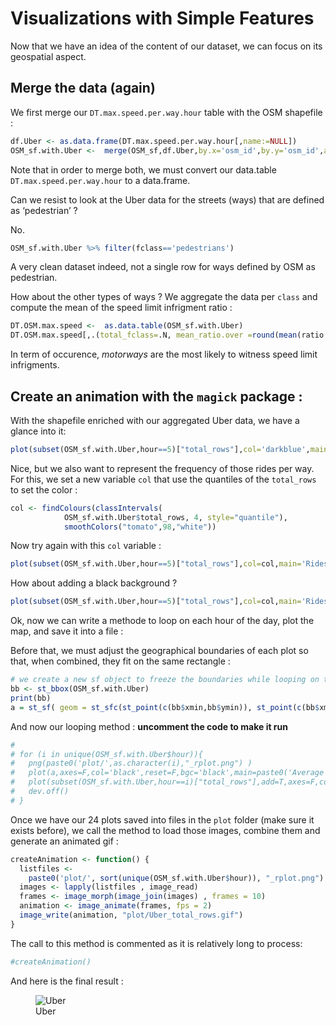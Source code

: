 # Visualizations with Simple Features {#viz_2}

Now that we have an idea of the content of our dataset, we can focus on its geospatial aspect.


## Merge the data (again)

We first merge our `DT.max.speed.per.way.hour` table with the OSM shapefile :
```r
df.Uber <- as.data.frame(DT.max.speed.per.way.hour[,name:=NULL])
OSM_sf.with.Uber <-  merge(OSM_sf,df.Uber,by.x='osm_id',by.y='osm_id',all.y=T)
```

Note that in order to merge both, we must convert our data.table `DT.max.speed.per.way.hour` to a data.frame.  

Can we resist to look at the Uber data for the streets (ways) that are defined as 'pedestrian' ?

No.

```r
OSM_sf.with.Uber %>% filter(fclass=='pedestrians')
```
A very clean dataset indeed, not a single row  for ways defined by OSM as pedestrian.

How about the other types of ways ? We aggregate the data per `class` and compute the mean of the speed limit infrigment ratio :
```r
DT.OSM.max.speed <-  as.data.table(OSM_sf.with.Uber)
DT.OSM.max.speed[,.(total_fclass=.N, mean_ratio.over =round(mean(ratio.over),2)),by=.(fclass)][order(-mean_ratio.over)]
```
In term of occurence, _motorways_ are the most likely to witness speed limit infrigments.


## Create an animation with the `magick` package :

With the shapefile enriched with our aggregated Uber data, we have a glance into it:
```r
plot(subset(OSM_sf.with.Uber,hour==5)["total_rows"],col='darkblue',main='Rides at 5am')
```
Nice, but we also want to represent the frequency of those rides per way.
For this, we set a new variable `col` that use the quantiles of the `total_rows` to set the color :
```r
col <- findColours(classIntervals(
            OSM_sf.with.Uber$total_rows, 4, style="quantile"),
            smoothColors("tomato",98,"white"))
```

Now try again with this `col` variable :
```r
plot(subset(OSM_sf.with.Uber,hour==5)["total_rows"],col=col,main='Rides at 5am with quantiles color')
```
How about adding a black background ?
```r
plot(subset(OSM_sf.with.Uber,hour==5)["total_rows"],col=col,main='Rides at 5am with quantiles colors and black background',bgc='black')
```

Ok, now we can write a methode to loop on each hour of the day, plot the map, and save it into a file :

Before that, we must adjust the geographical boundaries of each plot so that, when combined, they fit on the same rectangle :

```r
# we create a new sf object to freeze the boundaries while looping on the hour :
bb <- st_bbox(OSM_sf.with.Uber)
print(bb)
a = st_sf( geom = st_sfc(st_point(c(bb$xmin,bb$ymin)), st_point(c(bb$xmax,bb$ymax))), crs = 4326)
```

And now our looping method :
__uncomment the code to make it run__
```r
#
# for (i in unique(OSM_sf.with.Uber$hour)){
#   png(paste0('plot/',as.character(i),"_rplot.png") )
#   plot(a,axes=F,col='black',reset=F,bgc='black',main=paste0('Average Uber rides at ',stringr::str_pad(i,2,'left','0'),'H'))
#   plot(subset(OSM_sf.with.Uber,hour==i)["total_rows"],add=T,axes=F,col=col)
#   dev.off()
# }
```


Once we have our 24 plots saved into files in the `plot` folder (make sure it exists before), we call the method to load those images, combine them and generate an animated gif :

```r
createAnimation <- function() {
  listfiles <-
    paste0('plot/', sort(unique(OSM_sf.with.Uber$hour)), "_rplot.png")
  images <- lapply(listfiles , image_read)
  frames <- image_morph(image_join(images) , frames = 10)
  animation <- image_animate(frames, fps = 2)
  image_write(animation, "plot/Uber_total_rows.gif")
}
```


The call to this method is commented as it is relatively long to process:
```r
#createAnimation()
```

And here is the final result :

![Uber](plot/Uber_total_rows.gif)


